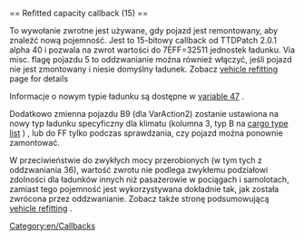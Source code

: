 <noinclude>{{pl/Development/NewGRF/inne strony|en=newgrf-specs.tt-wiki.net/wiki/Callback:_Refitted_capacity_callback|pl=pl/Extrazi/specs.tt/Callback/Refitted capacity callback/}}
</noinclude>== Refitted capacity callback (15) ==

To wywołanie zwrotne jest używane, gdy pojazd jest remontowany, aby znaleźć nową pojemność. {{pl/Development/NewGRF/ottdp| |2.5|ttdprev=alpha 40}} Jest to 15-bitowy callback od TTDPatch 2.0.1 alpha 40 i pozwala na zwrot wartości do 7EFF=32511 jednostek ładunku. 
{{pl/Development/NewGRF/ottdp|1.2|no}} Via misc. flagę pojazdu 5 to oddzwanianie można również włączyć, jeśli pojazd nie jest zmontowany i niesie domyślny ładunek. Zobacz [[pl/Development/NewGRF/NFO Specs/VehicleRefitting|vehicle refitting]] page for details

Informacje o nowym typie ładunku są dostępne w [[pl/Development/NewGRF/NFO Specs/VariationalAction2/Vehicles#vehicle-cargo-info-47|variable 47]] .

{{pl/Development/NewGRF/ttdp|}} Dodatkowo zmienna pojazdu B9 (dla VarAction2) zostanie ustawiona na nowy typ ładunku specyficzny dla klimatu (kolumna 3, typ B na [[pl/Development/NewGRF/NFO Specs/CargoTypes|cargo type list]] ) , lub do FF tylko podczas sprawdzania, czy pojazd można ponownie zamontować.

W przeciwieństwie do zwykłych mocy przerobionych (w tym tych z oddzwaniania 36), wartość zwrotu nie podlega zwykłemu podziałowi zdolności dla ładunków innych niż pasażerowie w pociągach i samolotach, zamiast tego pojemność jest wykorzystywana dokładnie tak, jak została zwrócona przez oddzwanianie. Zobacz także stronę podsumowującą [[pl/Development/NewGRF/NFO Specs/VehicleRefitting|vehicle refitting]] .
<!--[[Category:Callbacks]]-->[[Category:en/Callbacks]]